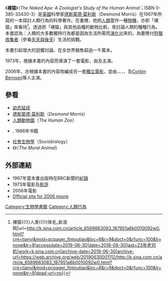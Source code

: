 {{for|日本女性漫畫家組合|裸猿 (漫畫家)}}

《'''裸猿'''》（''The Naked Ape: A Zoologist's Study of the Human Animal''；ISBN 0-385-33430-3）是[[英國|英國]]科學家[[德斯蒙德·莫利斯|德斯蒙德·莫利斯]]（Desmond Morris）在1967年所寫的一本探討人類行為的科學著作。在書裡，他把[[人|人類]]當作一種[[物种|物種]]，亦即「裸猿」來看待<ref>{{Cite web|title=《裸猿》这本离经叛道的书，凭什么销了2000万册，书中说了什么{{!}}裸猿{{!}}人类{{!}}体毛_新浪网|url=http://k.sina.com.cn/article_6569663083_187951a6b0010092w0.html?cre=tianyi&mod=pcpager_fintoutiao&loc=8&r=9&doct=0&rfunc=100&tj=none&tr=9|accessdate=2019-06-30|date=2018-08-30|last=23年老司机|work=k.sina.com.cn|archive-date=2019-06-30|archive-url=https://web.archive.org/web/20190630001112/http://k.sina.com.cn/article_6569663083_187951a6b0010092w0.html?cre=tianyi&mod=pcpager_fintoutiao&loc=8&r=9&doct=0&rfunc=100&tj=none&tr=9|dead-url=no}}</ref>。透過把「裸猿」與其他品種的動物比較，來討論人類的種種行為。本書認為：人類的大多數獨特行為都是因為生活所需而[[演化|演化]]出來的，為要應付[[狩獵收集者|狩獵收集者]]（參看[[先天與後天|先天與後天]]）生活的挑戰。

本書引起很大的迴響討論，在全世界銷售超過一千萬本。

1973年，{{tsl|en|Donald Driver|Donald Driver}}根據本書的內容而導演了一套電影，由{{tsl|en|Johnny Crawford|Johnny Crawford}}及{{tsl|en|Victoria Principal|Victoria Principal}}主演。

2006年，{{tsl|en|Daniel Mellitz|Daniel Mellitz}}亦根據本書的內容改編成另一套[[獨立電影|獨立電影]]，並由{{tsl|en|Josh Wise (actor)|Josh Wise}}、{{tsl|en|Chelse Swain|Chelse Swain}}、{{tsl|en|Sean Shanks|Sean Shanks}}、{{tsl|en|Amanda MacDonald|Amanda MacDonald}}、{{tsl|en|Tony LaThanh|Tony LaThanh}}及[[科賓·本森|Corbin Bernsen]]等人主演。

== 參看 ==
* [[幼态延续|幼态延续]]
* [[德斯蒙德·莫利斯|德斯蒙德·莫利斯]]（''Desmond Morris''）
* [[人類動物園|人類動物園]]（''The Human Zoo''）
* {{tsl|en|The Territorial Imperative}}, 1966年{{tsl|en|Robert Ardrey}}书籍
* [[社會生物學|社會生物學]]（Sociobiology）
* 《{{tsl|en|The Moral Animal||性‧演化‧達爾文：人是道德的動物？}}》（''The Moral Animal''）

== 外部連結 ==
* 1967年當本書出版時在BBC新聞的[http://news.bbc.co.uk/onthisday/hi/dates/stories/october/12/newsid_3116000/3116329.stm 紀錄]{{WebCite|url=https://www.webcitation.org/65pFcmXTm?url=http://news.bbc.co.uk/onthisday/hi/dates/stories/october/12/newsid_3116000/3116329.stm |date=20120229235713 |dateformat=iso }} {{en icon}}
* 1973年電影{{imdb title|id=0070433}}及[http://www.scoopy.com/nakedape.htm 影評]{{Wayback|url=http://www.scoopy.com/nakedape.htm |date=20090211041733 }} {{en icon}}
* 2006年電影{{imdb title|id=0381053}}
* [https://web.archive.org/web/20110202215416/http://thenakedapemovie.com/ Official site for 2006 movie]


[[Category:生物學書籍|Category:生物學書籍]]
[[Category:人類行為|Category:人類行為]]